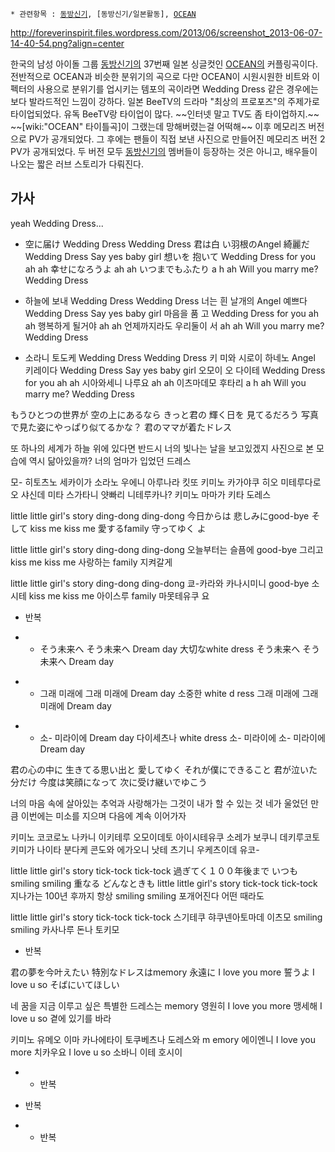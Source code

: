  * 관련항목 : [[동방신기]], [동방신기/일본활동], [[OCEAN]]

http://foreverinspirit.files.wordpress.com/2013/06/screenshot_2013-06-07-14-40-54.png?align=center

한국의 남성 아이돌 그룹 [[동방신기]]의 37번째 일본 싱글컷인 [[OCEAN]]의 커플링곡이다. 전반적으로 OCEAN과 비슷한 분위기의 곡으로 다만 OCEAN이 시원시원한 비트와 이펙터의 사용으로 분위기를 업시키는 템포의 곡이라면 Wedding Dress 같은 경우에는 보다 발라드적인 느낌이 강하다. 일본 BeeTV의 드라마 "최상의 프로포즈"의 주제가로 타이업되었다. 유독 BeeTV랑 타이업이 많다. ~~인터넷 말고 TV도 좀 타이업하지.~~ ~~[wiki:"OCEAN" 타이틀곡]이 그랬는데 망해버렸는걸 어떡해~~ 이후 메모리즈 버전으로 PV가 공개되었다. 그 후에는 팬들이 직접 보낸 사진으로 만들어진 메모리즈 버전 2 PV가 공개되었다. 두 버전 모두 [[동방신기]]의 멤버들이 등장하는 것은 아니고, 배우들이 나오는 짧은 러브 스토리가 다뤄진다.

== 가사 ==
yeah Wedding Dress...

*空に届け Wedding Dress Wedding Dress 君は白 い羽根のAngel 綺麗だ Wedding Dress Say yes baby girl 想いを 抱いて Wedding Dress for you ah ah 幸せになろうよ ah ah いつまでもふたり a h ah Will you marry me? Wedding Dress

*하늘에 보내 Wedding Dress Wedding Dress 너는 흰 날개의 Angel 예쁘다 Wedding Dress Say yes baby girl 마음을 품 고 Wedding Dress for you ah ah 행복하게 될거야 ah ah 언제까지라도 우리둘이 서 ah ah Will you marry me? Wedding Dress

*소라니 토도케 Wedding Dress Wedding Dress 키 미와 시로이 하네노 Angel 키레이다 Wedding Dress Say yes baby girl 오모이 오 다이테 Wedding Dress for you ah ah 시아와세니 나루요 ah ah 이츠마데모 후타리 a h ah Will you marry me? Wedding Dress

もうひとつの世界が 空の上にあるなら きっと君の 輝く日を 見てるだろう 写真で見た姿にやっぱり似てるかな？ 君のママが着たドレス

또 하나의 세계가 하늘 위에 있다면 반드시 너의 빛나는 날을 보고있겠지 사진으로 본 모습에 역시 닮아있을까? 너의 엄마가 입었던 드레스

모- 히토츠노 세카이가 소라노 우에니 아루나라 킷또 키미노 카가야쿠 히오 미테루다로오 샤신데 미타 스가타니 얏빠리 니테루카나? 키미노 마마가 키타 도레스

little little girl's story ding-dong ding-dong 今日からは 悲しみにgood-bye そして kiss me kiss me 愛するfamily 守ってゆく よ

little little girl's story ding-dong ding-dong 오늘부터는 슬픔에 good-bye 그리고 kiss me kiss me 사랑하는 family 지켜갈게

little little girl's story ding-dong ding-dong 쿄-카라와 카나시미니 good-bye 소시테 kiss me kiss me 아이스루 family 마못테유쿠 요

*반복

**そう未来へ そう未来へ Dream day 大切なwhite dress そう未来へ そう未来へ Dream day

**그래 미래에 그래 미래에 Dream day 소중한 white d ress 그래 미래에 그래 미래에 Dream day

**소- 미라이에 Dream day 다이세츠나 white dress 소- 미라이에 소- 미라이에 Dream day

君の心の中に 生きてる思い出と 愛してゆく それが僕にできること 君が泣いた分だけ 今度は笑顔になって 次に受け継いでゆこう

너의 마음 속에 살아있는 추억과 사랑해가는 그것이 내가 할 수 있는 것 네가 울었던 만큼 이번에는 미소를 지으며 다음에 계속 이어가자

키미노 코코로노 나카니 이키테루 오모이데토 아이시테유쿠 소레가 보쿠니 데키루코토 키미가 나이타 분다케 콘도와 에가오니 낫테 츠기니 우케츠이데 유코-

little little girl's story tick-tock tick-tock 過ぎてく１００年後まで いつも smiling smiling 重なる どんなときも little little girl's story tick-tock tick-tock 지나가는 100년 후까지 항상 smiling smiling 포개어진다 어떤 때라도

little little girl's story tick-tock tick-tock 스기테쿠 햐쿠넨아토마데 이츠모 smiling smiling 카사나루 돈나 토키모

*반복

君の夢を今叶えたい 特別なドレスはmemory 永遠に I love you more 誓うよ I love u so そばにいてほしい

네 꿈을 지금 이루고 싶은 특별한 드레스는 memory 영원히 I love you more 맹세해 I love u so 곁에 있기를 바라

키미노 유메오 이마 카나에타이 토쿠베츠나 도레스와 m emory 에이엔니 I love you more 치카우요 I love u so 소바니 이테 호시이

**반복

*반복

**반복





